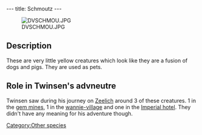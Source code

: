 ---
title: Schmoutz
---

[[Image:DVSCHMOU.JPG|right]]

==Description==
These are very little yellow creatures which look like they are a fusion of dogs and pigs. They are used as pets.

==Role in Twinsen's advneutre==
Twinsen saw during his journey on [[Zeelich]] around 3 of these creatures. 1 in the [[gem mines]], 1 in the [[wannie-village]] and one in the [[Imperial hotel]]. They didn't have any meaning for his adventure though.

[[Category:Other species]]